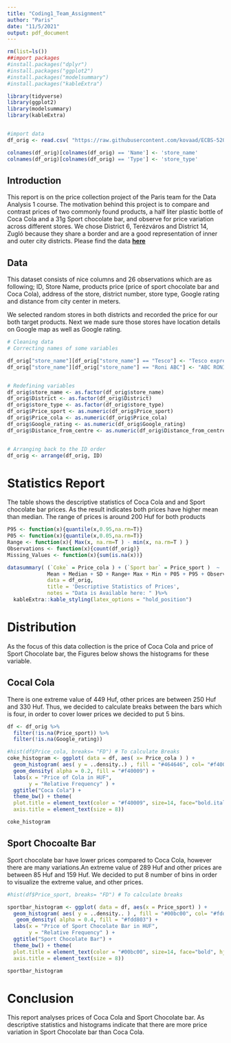 ```yaml
---
title: "Coding1_Team_Assignment"
author: "Paris"
date: "11/5/2021"
output: pdf_document
---
```


```r

rm(list=ls())
##import packages
#install.packages("dplyr")
#install.packages("ggplot2")
#install.packages("modelsummary")
#install.packages("kableExtra")

library(tidyverse)
library(ggplot2)
library(modelsummary)
library(kableExtra)


#import data
df_orig <- read.csv( "https://raw.githubusercontent.com/kovaad/ECBS-5208-Coding-1-Business-Analytics/master/data/DA1_data_Paris_HW1.csv" )

colnames(df_orig)[colnames(df_orig) == 'Name'] <- 'store_name'
colnames(df_orig)[colnames(df_orig) == 'Type'] <- 'store_type'

```
## Introduction

This report is on the price collection project of the Paris team for the Data Analysis 1 course. The motivation behind this project is to compare and contrast prices of two commonly found products, a half liter plastic bottle of Coca Cola and a 31g Sport chocolate bar, and observe for price variation across different stores. We chose District 6, Terézváros and District 14, Zugló because they share a border and are a good representation of inner and outer city districts. Please find the data [**here**](https://raw.githubusercontent.com/kovaad/ECBS-5208-Coding-1-Business-Analytics/master/data/DA1_data_Paris_HW1.csv)

## Data

This dataset consists of nice columns and 26 observations which are as following; ID, Store Name, products price (price of sport chocolate bar and Coca Cola), address of the store, district number, store type, Google rating and distance from city center in meters. 

We selected random stores in both districts and recorded the price for our both target products. Next we made sure those stores have location details on Google map as well as Google rating.

```r

# Cleaning data
# Correcting names of some variables

df_orig["store_name"][df_orig["store_name"] == "Tesco"] <- "Tesco express"
df_orig["store_name"][df_orig["store_name"] == "Roni ABC"] <- "ABC RONI"


# Redefining variables
df_orig$store_name <- as.factor(df_orig$store_name)
df_orig$District <- as.factor(df_orig$District)
df_orig$store_type <- as.factor(df_orig$store_type)
df_orig$Price_sport <- as.numeric(df_orig$Price_sport)
df_orig$Price_cola <- as.numeric(df_orig$Price_cola)
df_orig$Google_rating <- as.numeric(df_orig$Google_rating)
df_orig$Distance_from_centre <- as.numeric(df_orig$Distance_from_centre)


# Arranging back to the ID order
df_orig <- arrange(df_orig, ID)

```

# Statistics Report

The table shows the descriptive statistics of Coca Cola and and Sport chocolate bar prices. As the result indicates both prices have higher mean than median. The range of prices is around 200 Huf for both products

```r

P95 <- function(x){quantile(x,0.95,na.rm=T)}
P05 <- function(x){quantile(x,0.05,na.rm=T)}
Range <- function(x){ Max(x, na.rm=T ) - min(x, na.rm=T ) }  
Observations <- function(x){count(df_orig)}
Missing_Values <- function(x){sum(is.na(x))}

datasummary( (`Coke` = Price_cola ) + (`Sport bar` = Price_sport )  ~
             Mean + Median + SD + Range+ Max + Min + P05 + P95 + Observations + Missing_Values, 
             data = df_orig,
             title = 'Descriptive Statistics of Prices',
             notes = "Data is Available here: " )%>% 
  kableExtra::kable_styling(latex_options = "hold_position")


```

# Distribution
As the focus of this data collection is the price of Coca Cola and price of Sport Chocolate bar, the Figures below shows the histograms for these variable.

## Cocal Cola
There is one extreme value of 449 Huf, other prices are between 250 Huf and 330 Huf. Thus, we decided to calculate breaks between the bars which is four, in order to cover lower prices we decided to put 5 bins.


```r

df <- df_orig %>%
  filter(!is.na(Price_sport)) %>%
  filter(!is.na(Google_rating))

#hist(df$Price_cola, breaks= "FD") # To calculate Breaks
coke_histogram <- ggplot( data = df, aes( x= Price_cola ) ) +
  geom_histogram( aes( y = ..density..) , fill = "#464646", col= "#f40009", bins = 5 ) +
  geom_density( alpha = 0.2, fill = "#f40009") +
  labs(x = "Price of Cola in HUF",
       y = "Relative Frequency" ) +
  ggtitle("Coca Cola") + 
  theme_bw() + theme(
  plot.title = element_text(color = "#f40009", size=14, face="bold.italic", hjust = 0.5), 
  axis.title = element_text(size = 8))

coke_histogram
```
## Sport Chocoalte Bar

Sport chocolate bar have lower prices compared to Coca Cola, however there are many variations.An extreme value of 289 Huf and other prices are between 85 Huf and 159 Huf. We decided to put 8 number of bins in order to visualize the extreme value, and other prices. 

```r

#hist(df$Price_sport, breaks= "FD") # To calculate breaks

sportbar_histogram <- ggplot( data = df, aes(x = Price_sport) ) +
  geom_histogram( aes( y = ..density.. ) , fill = "#00bc00", col= "#fdd803", bins = 10 ) +
   geom_density( alpha = 0.4, fill = "#fdd803") +
  labs(x = "Price of Sport Chocolate Bar in HUF",
       y = "Relative Frequency" ) +
  ggtitle("Sport Chocolate Bar") + 
  theme_bw() + theme(
  plot.title = element_text(color = "#00bc00", size=14, face="bold", hjust = 0.5), 
  axis.title = element_text(size = 8))

sportbar_histogram

```


# Conclusion

This report analyses prices of Coca Cola and Sport Chocolate bar. As descriptive statistics and histograms indicate that there are more price variation in Sport Chocolate bar than Coca Cola.



